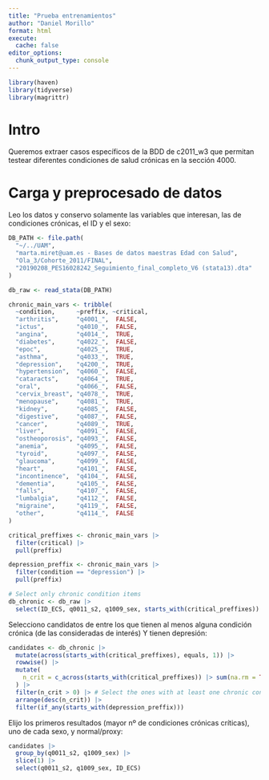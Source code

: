 ```yaml
---
title: "Prueba entrenamientos"
author: "Daniel Morillo"
format: html
execute: 
  cache: false
editor_options: 
  chunk_output_type: console
---
```


```r
library(haven)
library(tidyverse)
library(magrittr)
```


# Intro

Queremos extraer casos específicos de la BDD de c2011_w3 que permitan testear
diferentes condiciones de salud crónicas en la sección 4000.

# Carga y preprocesado de datos

Leo los datos y conservo solamente las variables que interesan,
las de condiciones crónicas, el ID y el sexo:

```r
DB_PATH <- file.path(
  "~/../UAM",
  "marta.miret@uam.es - Bases de datos maestras Edad con Salud",
  "Ola_3/Cohorte_2011/FINAL",
  "20190208_PES16028242_Seguimiento_final_completo_V6 (stata13).dta"
)

db_raw <- read_stata(DB_PATH)

chronic_main_vars <- tribble(
  ~condition,      ~preffix, ~critical,
  "arthritis",     "q4001_",  FALSE,
  "ictus",         "q4010_",  FALSE,
  "angina",        "q4014_",  TRUE,
  "diabetes",      "q4022_",  FALSE,
  "epoc",          "q4025_",  TRUE,
  "asthma",        "q4033_",  TRUE,
  "depression",    "q4200_",  TRUE,
  "hypertension",  "q4060_",  FALSE,
  "cataracts",     "q4064_",  TRUE,
  "oral",          "q4066_",  FALSE,
  "cervix_breast", "q4078_",  TRUE,
  "menopause",     "q4081_",  TRUE,
  "kidney",        "q4085_",  FALSE,
  "digestive",     "q4087_",  FALSE,
  "cancer",        "q4089_",  TRUE,
  "liver",         "q4091_",  FALSE,
  "ostheoporosis", "q4093_",  FALSE,
  "anemia",        "q4095_",  FALSE,
  "tyroid",        "q4097_",  FALSE,
  "glaucoma",      "q4099_",  FALSE,
  "heart",         "q4101_",  FALSE,
  "incontinence",  "q4104_",  FALSE,
  "dementia",      "q4105_",  FALSE,
  "falls",         "q4107_",  FALSE,
  "lumbalgia",     "q4112_",  FALSE,
  "migraine",      "q4119_",  FALSE,
  "other",         "q4114_",  FALSE
)

critical_preffixes <- chronic_main_vars |>
  filter(critical) |>
  pull(preffix)

depression_preffix <- chronic_main_vars |>
  filter(condition == "depression") |>
  pull(preffix)

# Select only chronic condition items
db_chronic <- db_raw |>
  select(ID_ECS, q0011_s2, q1009_sex, starts_with(critical_preffixes))
```

Selecciono candidatos de entre los que tienen al menos alguna condición crónica
(de las consideradas de interés) Y tienen depresión:

```r
candidates <- db_chronic |>
  mutate(across(starts_with(critical_preffixes), equals, 1)) |>
  rowwise() |>
  mutate(
    n_crit = c_across(starts_with(critical_preffixes)) |> sum(na.rm = TRUE)
  ) |>
  filter(n_crit > 0) |> # Select the ones with at least one chronic condition
  arrange(desc(n_crit)) |>
  filter(if_any(starts_with(depression_preffix)))
```

Elijo los primeros resultados (mayor nº de condiciones crónicas críticas),
uno de cada sexo, y normal/proxy:

```r
candidates |>
  group_by(q0011_s2, q1009_sex) |>
  slice(1) |>
  select(q0011_s2, q1009_sex, ID_ECS)
```



